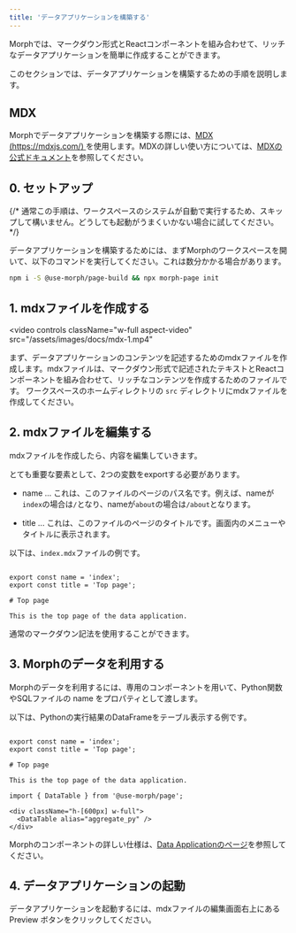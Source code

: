 ```yaml
---
title: 'データアプリケーションを構築する'
---
```


Morphでは、マークダウン形式とReactコンポーネントを組み合わせて、リッチなデータアプリケーションを簡単に作成することができます。

このセクションでは、データアプリケーションを構築するための手順を説明します。

## MDX

Morphでデータアプリケーションを構築する際には、[MDX (https://mdxjs.com/) ](https://mdxjs.com/)を使用します。MDXの詳しい使い方については、[MDXの公式ドキュメント](https://mdxjs.com/)を参照してください。

## 0. セットアップ

{/* <Warning>通常この手順は、ワークスペースのシステムが自動で実行するため、スキップして構いません。どうしても起動がうまくいかない場合に試してください。</Warning> */}

データアプリケーションを構築するためには、まずMorphのワークスペースを開いて、以下のコマンドを実行してください。これは数分かかる場合があります。

```bash
npm i -S @use-morph/page-build && npx morph-page init
```


## 1. mdxファイルを作成する

<video
  controls
  className="w-full aspect-video"
  src="/assets/images/docs/mdx-1.mp4"
></video>

まず、データアプリケーションのコンテンツを記述するためのmdxファイルを作成します。mdxファイルは、マークダウン形式で記述されたテキストとReactコンポーネントを組み合わせて、リッチなコンテンツを作成するためのファイルです。
ワークスペースのホームディレクトリの `src` ディレクトリにmdxファイルを作成してください。

## 2. mdxファイルを編集する

mdxファイルを作成したら、内容を編集していきます。

とても重要な要素として、2つの変数をexportする必要があります。

- name ... これは、このファイルのページのパス名です。例えば、nameが`index`の場合は`/`となり、nameが`about`の場合は`/about`となります。

- title ... これは、このファイルのページのタイトルです。画面内のメニューやタイトルに表示されます。

以下は、`index.mdx`ファイルの例です。

```tsx index.mdx

export const name = 'index';
export const title = 'Top page';

# Top page

This is the top page of the data application.

```

通常のマークダウン記法を使用することができます。

## 3. Morphのデータを利用する

Morphのデータを利用するには、専用のコンポーネントを用いて、Python関数やSQLファイルの name をプロパティとして渡します。

以下は、Pythonの実行結果のDataFrameをテーブル表示する例です。

```tsx index.mdx

export const name = 'index';
export const title = 'Top page';

# Top page

This is the top page of the data application.

import { DataTable } from '@use-morph/page';

<div className="h-[600px] w-full">
  <DataTable alias="aggregate_py" />
</div>

```

Morphのコンポーネントの詳しい仕様は、[Data Applicationのページ](/data-application/ja/how-to-build-data-application)を参照してください。

## 4. データアプリケーションの起動

データアプリケーションを起動するには、mdxファイルの編集画面右上にある Preview ボタンをクリックしてください。

